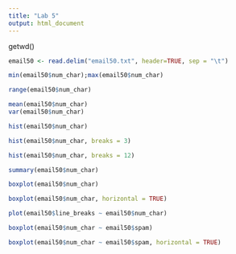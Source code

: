 ```yaml
---
title: "Lab 5"
output: html_document
---
```

getwd()
```r
email50 <- read.delim("email50.txt", header=TRUE, sep = "\t")
```

```r
min(email50$num_char);max(email50$num_char)
```

```r
range(email50$num_char)
```

```r
mean(email50$num_char)
var(email50$num_char)
```

```r
hist(email50$num_char)
```

```r
hist(email50$num_char, breaks = 3)
```

```r
hist(email50$num_char, breaks = 12)
```

```r
summary(email50$num_char)
```

```r
boxplot(email50$num_char)
```

```r
boxplot(email50$num_char, horizontal = TRUE)
```

```r
plot(email50$line_breaks ~ email50$num_char)
```

```r
boxplot(email50$num_char ~ email50$spam)
```

```r
boxplot(email50$num_char ~ email50$spam, horizontal = TRUE)
```